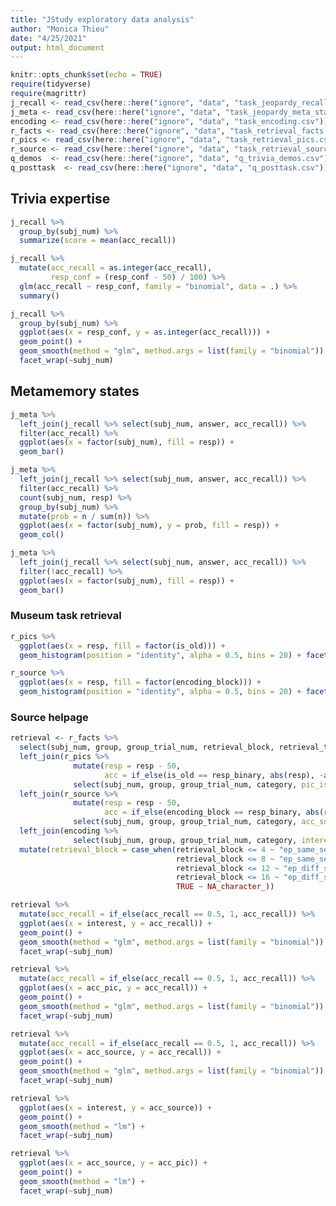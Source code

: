 ```yaml
---
title: "JStudy exploratory data analysis"
author: "Monica Thieu"
date: "4/25/2021"
output: html_document
---
```


```r
knitr::opts_chunk$set(echo = TRUE)
require(tidyverse)
require(magrittr)
j_recall <- read_csv(here::here("ignore", "data", "task_jeopardy_recall.csv"))
j_meta <- read_csv(here::here("ignore", "data", "task_jeopardy_meta_states.csv"))
encoding <- read_csv(here::here("ignore", "data", "task_encoding.csv"))
r_facts <- read_csv(here::here("ignore", "data", "task_retrieval_facts.csv"))
r_pics <- read_csv(here::here("ignore", "data", "task_retrieval_pics.csv"))
r_source <- read_csv(here::here("ignore", "data", "task_retrieval_source.csv"))
q_demos  <- read_csv(here::here("ignore", "data", "q_trivia_demos.csv"))
q_posttask  <- read_csv(here::here("ignore", "data", "q_posttask.csv"))
```

## Trivia expertise

```r
j_recall %>% 
  group_by(subj_num) %>% 
  summarize(score = mean(acc_recall))
```

```r
j_recall %>% 
  mutate(acc_recall = as.integer(acc_recall),
         resp_conf = (resp_conf - 50) / 100) %>% 
  glm(acc_recall ~ resp_conf, family = "binomial", data = .) %>% 
  summary()
```

```r
j_recall %>% 
  group_by(subj_num) %>% 
  ggplot(aes(x = resp_conf, y = as.integer(acc_recall))) + 
  geom_point() + 
  geom_smooth(method = "glm", method.args = list(family = "binomial")) + 
  facet_wrap(~subj_num)
```

## Metamemory states

```r
j_meta %>%
  left_join(j_recall %>% select(subj_num, answer, acc_recall)) %>% 
  filter(acc_recall) %>% 
  ggplot(aes(x = factor(subj_num), fill = resp)) +
  geom_bar()
```

```r
j_meta %>%
  left_join(j_recall %>% select(subj_num, answer, acc_recall)) %>% 
  filter(acc_recall) %>% 
  count(subj_num, resp) %>% 
  group_by(subj_num) %>% 
  mutate(prob = n / sum(n)) %>% 
  ggplot(aes(x = factor(subj_num), y = prob, fill = resp)) +
  geom_col()
```
```r
j_meta %>%
  left_join(j_recall %>% select(subj_num, answer, acc_recall)) %>% 
  filter(!acc_recall) %>% 
  ggplot(aes(x = factor(subj_num), fill = resp)) +
  geom_bar()
```



### Museum task retrieval

```r
r_pics %>%
  ggplot(aes(x = resp, fill = factor(is_old))) +
  geom_histogram(position = "identity", alpha = 0.5, bins = 20) + facet_wrap(~ subj_num)
```


```r
r_source %>%
  ggplot(aes(x = resp, fill = factor(encoding_block))) +
  geom_histogram(position = "identity", alpha = 0.5, bins = 20) + facet_wrap(~ subj_num)
```

### Source helpage

```r
retrieval <- r_facts %>%
  select(subj_num, group, group_trial_num, retrieval_block, retrieval_trial_num, category, acc_recall, rt_recall = rt) %>% 
  left_join(r_pics %>%
              mutate(resp = resp - 50,
                     acc = if_else(is_old == resp_binary, abs(resp), -abs(resp))) %>%
              select(subj_num, group, group_trial_num, category, pic_is_old = is_old, acc_pic = acc, rt_pic = rt)) %>% 
  left_join(r_source %>%
              mutate(resp = resp - 50,
                     acc = if_else(encoding_block == resp_binary, abs(resp), -abs(resp))) %>%
              select(subj_num, group, group_trial_num, category, acc_source = acc, rt_source = rt)) %>%
  left_join(encoding %>% 
              select(subj_num, group, group_trial_num, category, interest = resp)) %>% 
  mutate(retrieval_block = case_when(retrieval_block <= 4 ~ "ep_same_sem_same",
                                     retrieval_block <= 8 ~ "ep_same_sem_diff",
                                     retrieval_block <= 12 ~ "ep_diff_sem_same",
                                     retrieval_block <= 16 ~ "ep_diff_sem_diff",
                                     TRUE ~ NA_character_))
```

```r
retrieval %>% 
  mutate(acc_recall = if_else(acc_recall == 0.5, 1, acc_recall)) %>%
  ggplot(aes(x = interest, y = acc_recall)) + 
  geom_point() + 
  geom_smooth(method = "glm", method.args = list(family = "binomial")) + 
  facet_wrap(~subj_num)
```

```r
retrieval %>% 
  mutate(acc_recall = if_else(acc_recall == 0.5, 1, acc_recall)) %>%
  ggplot(aes(x = acc_pic, y = acc_recall)) + 
  geom_point() + 
  geom_smooth(method = "glm", method.args = list(family = "binomial")) + 
  facet_wrap(~subj_num)
```


```r
retrieval %>% 
  mutate(acc_recall = if_else(acc_recall == 0.5, 1, acc_recall)) %>%
  ggplot(aes(x = acc_source, y = acc_recall)) + 
  geom_point() + 
  geom_smooth(method = "glm", method.args = list(family = "binomial")) + 
  facet_wrap(~subj_num)
```

```r
retrieval %>% 
  ggplot(aes(x = interest, y = acc_source)) + 
  geom_point() + 
  geom_smooth(method = "lm") + 
  facet_wrap(~subj_num)
```

```r
retrieval %>% 
  ggplot(aes(x = acc_source, y = acc_pic)) + 
  geom_point() + 
  geom_smooth(method = "lm") + 
  facet_wrap(~subj_num)
```
